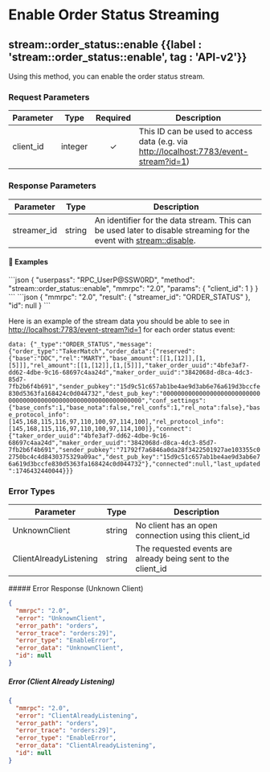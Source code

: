 
# Enable Order Status Streaming

## stream::order\_status::enable {{label : 'stream::order_status::enable', tag : 'API-v2'}}

Using this method, you can enable the order status stream.

### Request Parameters

| Parameter  | Type    | Required | Description                                                                                                                      |
| ---------- | ------- | :------: | -------------------------------------------------------------------------------------------------------------------------------- |
| client\_id | integer |     ✓    | This ID can be used to access data (e.g. via [http://localhost:7783/event-stream?id=1](http://localhost:7783/event-stream?id=1)) |

### Response Parameters

| Parameter    | Type   | Description                                                                                                                                                             |
| ------------ | ------ | ----------------------------------------------------------------------------------------------------------------------------------------------------------------------- |
| streamer\_id | string | An identifier for the data stream. This can be used later to disable streaming for the event with [stream::disable](/komodo-defi-framework/api/v20/streaming/disable/). |

#### 📌 Examples

<CodeGroup title="order_status_enable" tag="POST" label="order_status_enable" mm2MethodDecorate="true">
  ```json
  {
    "userpass": "RPC_UserP@SSW0RD",
    "method": "stream::order_status::enable",
    "mmrpc": "2.0",
    "params": {
      "client_id": 1
    }
  }
  ```
</CodeGroup>

<CollapsibleSection expandedText="Hide Response" collapsedText="Show Response">
  ```json
  {
    "mmrpc": "2.0",
    "result": {
        "streamer_id": "ORDER_STATUS"
    },
    "id": null
  }
  ```
</CollapsibleSection>

Here is an example of the stream data you should be able to see in [http://localhost:7783/event-stream?id=1](http://localhost:7783/event-stream?id=1) for each order status event:

`data: {"_type":"ORDER_STATUS","message":{"order_type":"TakerMatch","order_data":{"reserved":{"base":"DOC","rel":"MARTY","base_amount":[[1,[12]],[1,[5]]],"rel_amount":[[1,[12]],[1,[5]]],"taker_order_uuid":"4bfe3af7-dd62-4dbe-9c16-68697c4aa24d","maker_order_uuid":"3842068d-d8ca-4dc3-85d7-7fb2b6f4b691","sender_pubkey":"15d9c51c657ab1be4ae9d3ab6e76a619d3bccfe830d5363fa168424c0d044732","dest_pub_key":"0000000000000000000000000000000000000000000000000000000000000000","conf_settings":{"base_confs":1,"base_nota":false,"rel_confs":1,"rel_nota":false},"base_protocol_info":[145,168,115,116,97,110,100,97,114,100],"rel_protocol_info":[145,168,115,116,97,110,100,97,114,100]},"connect":{"taker_order_uuid":"4bfe3af7-dd62-4dbe-9c16-68697c4aa24d","maker_order_uuid":"3842068d-d8ca-4dc3-85d7-7fb2b6f4b691","sender_pubkey":"71792f7a6846a0da28f3422501927ae103355c02750bc4c4d8430375329a09ac","dest_pub_key":"15d9c51c657ab1be4ae9d3ab6e76a619d3bccfe830d5363fa168424c0d044732"},"connected":null,"last_updated":1746432440044}}}`

### Error Types

| Parameter              | Type   | Description                                                   |
| ---------------------- | ------ | ------------------------------------------------------------- |
| UnknownClient          | string | No client has an open connection using this client\_id        |
| ClientAlreadyListening | string | The requested events are already being sent to the client\_id |

<CollapsibleSection expandedText="Hide Error Responses" collapsedText="Show Error Responses">
  ##### Error Response (Unknown Client)

  ```json
  {
    "mmrpc": "2.0",
    "error": "UnknownClient",
    "error_path": "orders",
    "error_trace": "orders:29]",
    "error_type": "EnableError",
    "error_data": "UnknownClient",
    "id": null
  }
  ```

  ##### Error (Client Already Listening)

  ```json
  {
    "mmrpc": "2.0",
    "error": "ClientAlreadyListening",
    "error_path": "orders",
    "error_trace": "orders:29]",
    "error_type": "EnableError",
    "error_data": "ClientAlreadyListening",
    "id": null
  }
  ```
</CollapsibleSection>
